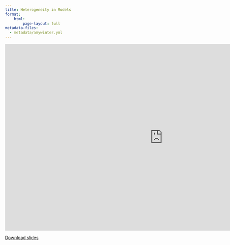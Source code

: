 ```yaml
---
title: Heterogeneity in Models
format:
    html:
        page-layout: full
metadata-files:
  - metadata/amywinter.yml
---
```


```{=html}
<iframe class="slide-deck" src="https://docs.google.com/presentation/d/e/2PACX-1vSLDrsnpBDY8ClMbR3aepil2zoe2A1imNVkkW4bBhIpdpiP5APgI0AzDJ9gvrlWY1YcSKviylOdZF22/pubembed?start=false&loop=false&delayms=3000" frameborder="0" width="1023" height="606" allowfullscreen="true" mozallowfullscreen="true" webkitallowfullscreen="true"></iframe>
```

[Download slides](./slides/L04_Heterogeneity-in-models.pdf)
